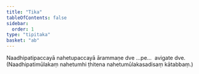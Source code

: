```yaml
---
title: "Tika"
tableOfContents: false
sidebar:
  order: 1
type: "tipitaka"
basket: "ab"
---
```



<DynamicBreadcrumb />

<Paragraph number="799">
Naadhipatipaccayā nahetupaccayā ārammaṇe dve …pe…  avigate dve. (Naadhipatimūlakaṃ nahetumhi ṭhitena nahetumūlakasadisaṃ kātabbaṃ.)
</Paragraph>